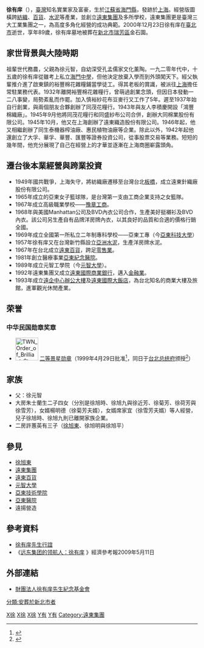 {{Refimprove|time=2007-09-26T15:21:47Z}}
{{Infobox_Person
| name =徐有庠
|image=
|box_width=250px
|occupation=企業家
| period = 20世纪 
|birth_name=
| other_names =
| Sex = 男
|birth_date={{birth date|df=yes|1911|7|5}}<ref>{{Cite web |url=http://act.udn.com/FEG60/news_1.html |title=遠東集團60年 一捆棉線織出十大產業 |access-date=2017-06-15 |archive-date=2019-06-07 |archive-url=https://web.archive.org/web/20190607173039/http://act.udn.com/FEG60/news_1.html |dead-url=no }}</ref><ref>{{Cite web |url=http://www.feg.com.tw/tw/about/leader.aspx |title=遠東大家長 - 創辦人 徐有庠先生 |access-date=2017-06-15 |archive-date=2020-07-09 |archive-url=https://web.archive.org/web/20200709210155/http://www.feg.com.tw/tw/about/leader.aspx |dead-url=no }}</ref>
|birth_place={{QING|江蘇省}}[[海門直隸廳|海門直隸廳]]
|death_date= {{death date and age|df=yes|2000|12|23|1911|7|5}}
|death_place={{ROC}}[[臺北市|臺北市]]
| 墓地 = {{TWN}}[[新北市|新北市]][[瑞芳區|瑞芳區]]金石園
| nationality ={{QING}}（1911-1912）<br>{{ROC}}（1912-2000）
| residence = 
| party = 
| religion = 
| spouse = 朱士蘭（1919/01/15-2013/10/26）
| relatives =父 徐元智  
|children = 5子4女，包括：[[徐旭東|徐旭東]]
| educate =啟東大成中學<br>私立海門中學高中部
| past =啟東裕豐棉花雜糧行夥計<br>慎裕紗花布豆麥行夥計<br>同茂花糧行老闆<br>大同棉業董事長、亞洲水泥董事長<br>遠東針織廠董事長<br>豫章工商、亞東工專董事長<br>遠東百貨董事長<br>亞東紀念醫院創立者<br>元智大學董事長<br>遠東國際商業銀行董事長<br>遠東國際大飯店創立者
| work =[[遠東集團_(台灣)|遠東集團]]
| award = 
}}
'''徐有庠'''（{{bd|1911年|7月5日|2000年|12月23日|catIdx=H徐}}），[[臺灣|臺灣]]知名實業家及富豪，生於[[江蘇省|江蘇省]][[海門縣|海門縣]]，發跡於[[上海|上海]]。經營版圖橫跨[[紡織|紡織]]、[[百貨|百貨]]、[[水泥|水泥]]等產業，並創立[[遠東集團_(台灣)|遠東集團]]及多所學校，遠東集團更是臺灣三大工業集團之一，為高度多角化經營的成功典範。2000年12月23日徐有庠在[[臺北市|臺北市]]逝世，享年89歲，徐有庠墓地被葬在[[新北市|新北市]][[瑞芳區|瑞芳區]]金石園。

==家世背景與大陸時期==
祖輩世代務農，父親為徐元智，自幼深受孔孟儒家文化薰陶。一九二零年代中，十五歲的徐有庠從雖考上私立[[海門中學|海門中學]]，但他決定放棄入學而到外頭闖天下。經父執輩推介進了啟東鎮的裕豐棉花雜糧鋪當學徒工。得其老板的賞識，被派往[[上海|上海]]擔任常駐業務代表。1932年離開裕豐棉花雜糧行，曾萌過創業念頭，但因日本發動一二八事變，局勢紊亂而作罷。加入慎裕紗花布豆麥行又工作了5年。遲至1937年始自行創業，與兩個朋友合夥創辦了同茂花糧行。1943年與友人李積慶開設「鴻豐棉織廠」。1945年9月他將同茂花糧行和同盛紗布公司合併，創辦大同棉業股份有限公司。1945年10月，他又在上海創辦了遠東織造股份有限公司。1946年起，他又相繼創辦了同生泰機器榨油廠、惠民植物油廠等企業。除此以外，1942年起他還創立了大孚、華孚、華豐、匯豐等證券投資公司，從事股票交易等業務。短短的幾年間，他充分展現了自己在經營上的才華並逐漸在上海商圈嶄露頭角。

==遷台後本業經營與跨業投資==
*1949年國共戰爭，上海失守，將紡織廠遷移至台灣台北[[板橋區_(新北市)|板橋]]，成立遠東針織廠股份有限公司。
*1965年成立的亞東女子籃球隊，是台灣第一支由工商企業支持之女籃隊。
*1967年成立高級職業學校——[[豫章工商|豫章工商]]。
*1968年與美國Manhattan公司及BVD內衣公司合作，生產美好挺襯衫及BVD內衣。該公司另生產自有品牌洋房牌內衣，以其良好的品質和合適的價格行銷全國。
*1969年成立全國第一所私立二年制專科學校——亞東工專（今[[亞東科技大學|亞東科技大學]]）
*1957年徐有庠又在台灣新竹縣設立[[亞洲水泥|亞洲水泥]]，生產洋房牌水泥。
*1967年在台北成立[[遠東百貨|遠東百貨]]，跨足[[零售業|零售業]]。
*1981年創立醫療事業[[亞東紀念醫院|亞東紀念醫院]]。
*1989年成立元智工學院（今[[元智大學|元智大學]]）。
*1992年遠東集團又成立[[遠東國際商業銀行|遠東國際商業銀行]]，邁入[[金融業|金融業]]。
*1993年成立[[遠企中心辦公大樓|遠企中心辦公大樓]]及[[遠東國際大飯店|遠東國際大飯店]]，為台北知名的商業大樓及旅館，進軍觀光休閒產業。

==荣誉==
===中华民国勋章奖章===
* [[File:TWN_Order_of_Brilliant_Star_2Class_BAR.svg|60px]] [[景星勋章|二等景星勋章]]（1999年4月29日批准<ref>{{cite journal |title=總統令（華總二榮字第8810003930號） |url=https://twinfo.ncl.edu.tw/tiqry/hypage.cgi?HYPAGE=search/merge_pdf.hpg&dtd_id=12&type=g&sysid=G9900140&jid=79007133&vol=88050500&page=%E9%A0%813-4 |journal=總統府公報 |publisher=總統府 |volume=第6272號 |date=1999-05-05 |page=4页 |access-date=2021-09-18 |archive-date=2021-09-18 |archive-url=https://web.archive.org/web/20210918035734/https://twinfo.ncl.edu.tw/tiqry/hypage.cgi?HYPAGE=search%2Fmerge_pdf.hpg&dtd_id=12&type=g&sysid=G9900140&jid=79007133&vol=88050500&page=%E9%A0%813-4 |dead-url=no }}</ref>，同日于[[台北市|台北]][[总统府_(台湾)|总统府]]颁授<ref>{{cite web |url=https://www.president.gov.tw/NEWS/5517 |title=總統特頒二等景星勳章給遠東集團關係企業創辦人徐有庠 |publisher=中华民国总统府 |date=1999-04-29 |accessdate=2021-08-29 |archive-date=2021-08-29 |archive-url=https://web.archive.org/web/20210829033604/https://www.president.gov.tw/NEWS/5517 |dead-url=no }}</ref>）

==家族==
*父：徐元智 
*大房朱士蘭生二子四女（分別是徐旭時、徐旭九與徐近芳、徐菊芳、徐荷芳與徐雪芳），女婿楊明德（徐菊芳夫婿），女婿席家宜（徐雪芳夫婿）等人經營，兒子徐旭時、徐旭九則已離開家族企業。
*二房許蕙英有三子（[[徐旭東|徐旭東]]、徐旭明與徐旭平）

==參見==
*[[徐旭東|徐旭東]]
*[[遠東集團|遠東集團]]
*[[遠東百貨|遠東百貨]]
*[[元智大學|元智大學]]
*[[亞東技術學院|亞東技術學院]]
*[[亞東醫院|亞東醫院]]
*遠揚營造

==參考資料==
{{reflist}}
*[http://www.feg.com.tw/yzhsu/tw/about/index.aspx 徐有庠先生行誼] {{Wayback|url=http://www.feg.com.tw/yzhsu/tw/about/index.aspx |date=20100505132652 }}
*《[http://jjckb.xinhuanet.com/wzpd/2009-05/11/content_157955.htm 远东集团的领航人：徐有庠] {{Wayback|url=http://jjckb.xinhuanet.com/wzpd/2009-05/11/content_157955.htm |date=20200805150525 }}》經濟參考報2009年5月11日

==外部連結==
*[http://www.feg.com.tw/yzhsu/ 財團法人徐有庠先生紀念基金會] {{Wayback|url=http://www.feg.com.tw/yzhsu/ |date=20120101162834 }}

{{亞東技術學院}}

[[Category:台灣企業家|X徐]]
[[Category:台灣戰後江蘇移民|X徐]]
[[Category:南通人|X徐]]
[[Category:徐姓|Y有]]
[[Category:徐元智家族|Y有]]
[[分類:安葬於新北市者|分類:安葬於新北市者]]
[[Category:遠東集團|Category:遠東集團]]